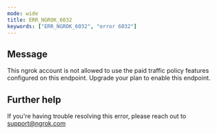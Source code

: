 ```yaml
---
mode: wide
title: ERR_NGROK_6032
keywords: ["ERR_NGROK_6032", "error 6032"]
---
```


## Message

This ngrok account is not allowed to use the paid traffic policy features configured on this endpoint. Upgrade your plan to enable this endpoint.

## Further help

If you're having trouble resolving this error, please reach out to [support@ngrok.com](mailto:support@ngrok.com?subject=Help%20with%20ERR_NGROK_6032)

